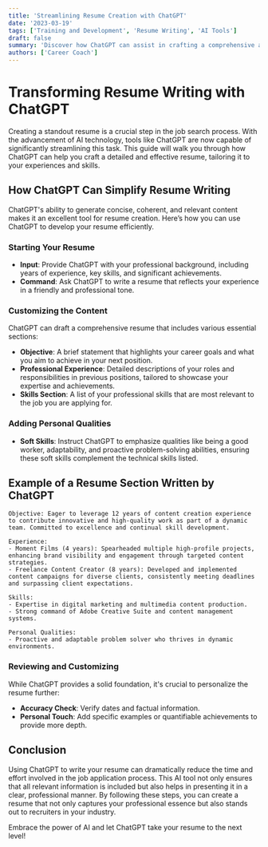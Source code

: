 ```yaml
---
title: 'Streamlining Resume Creation with ChatGPT'
date: '2023-03-19'
tags: ['Training and Development', 'Resume Writing', 'AI Tools']
draft: false
summary: 'Discover how ChatGPT can assist in crafting a comprehensive and professional resume, saving time and enhancing your job application process.'
authors: ['Career Coach']
---
```


# Transforming Resume Writing with ChatGPT

Creating a standout resume is a crucial step in the job search process. With the advancement of AI technology, tools like ChatGPT are now capable of significantly streamlining this task. This guide will walk you through how ChatGPT can help you craft a detailed and effective resume, tailoring it to your experiences and skills.

## How ChatGPT Can Simplify Resume Writing

ChatGPT's ability to generate concise, coherent, and relevant content makes it an excellent tool for resume creation. Here’s how you can use ChatGPT to develop your resume efficiently.

### Starting Your Resume

- **Input**: Provide ChatGPT with your professional background, including years of experience, key skills, and significant achievements.
- **Command**: Ask ChatGPT to write a resume that reflects your experience in a friendly and professional tone.

### Customizing the Content

ChatGPT can draft a comprehensive resume that includes various essential sections:

- **Objective**: A brief statement that highlights your career goals and what you aim to achieve in your next position.
- **Professional Experience**: Detailed descriptions of your roles and responsibilities in previous positions, tailored to showcase your expertise and achievements.
- **Skills Section**: A list of your professional skills that are most relevant to the job you are applying for.

### Adding Personal Qualities

- **Soft Skills**: Instruct ChatGPT to emphasize qualities like being a good worker, adaptability, and proactive problem-solving abilities, ensuring these soft skills complement the technical skills listed.

## Example of a Resume Section Written by ChatGPT

```plaintext
Objective: Eager to leverage 12 years of content creation experience to contribute innovative and high-quality work as part of a dynamic team. Committed to excellence and continual skill development.

Experience:
- Moment Films (4 years): Spearheaded multiple high-profile projects, enhancing brand visibility and engagement through targeted content strategies.
- Freelance Content Creator (8 years): Developed and implemented content campaigns for diverse clients, consistently meeting deadlines and surpassing client expectations.

Skills:
- Expertise in digital marketing and multimedia content production.
- Strong command of Adobe Creative Suite and content management systems.

Personal Qualities:
- Proactive and adaptable problem solver who thrives in dynamic environments.
```

### Reviewing and Customizing

While ChatGPT provides a solid foundation, it's crucial to personalize the resume further:

- **Accuracy Check**: Verify dates and factual information.
- **Personal Touch**: Add specific examples or quantifiable achievements to provide more depth.

## Conclusion

Using ChatGPT to write your resume can dramatically reduce the time and effort involved in the job application process. This AI tool not only ensures that all relevant information is included but also helps in presenting it in a clear, professional manner. By following these steps, you can create a resume that not only captures your professional essence but also stands out to recruiters in your industry.

Embrace the power of AI and let ChatGPT take your resume to the next level!
